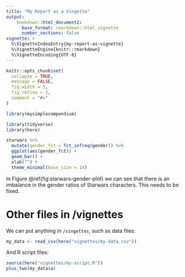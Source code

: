 ```yaml
---
title: "My Report as a Vingette"
output:
    bookdown::html_document2:
      base_format: rmarkdown::html_vignette
      number_sections: false
vignette: >
  %\VignetteIndexEntry{my-report-as-vignette}
  %\VignetteEngine{knitr::rmarkdown}
  %\VignetteEncoding{UTF-8}
---
```


```r
knitr::opts_chunk$set(
  collapse = TRUE,
  message = FALSE,
  fig.width = 5,
  fig.retina = 2,
  comment = "#>"
)
```

```r
library(mysimplecompendium)
```

```r
library(tidyverse)
library(here)

starwars %>% 
  mutate(gender_fct = fct_infreq(gender)) %>% 
  ggplot(aes(gender_fct)) +
  geom_bar() +
  xlab("") +
  theme_minimal(base_size = 14)
```

In Figure \@ref(fig:starwars-gender-plot) we can see that there is an imbalance in the gender ratios of Starwars characters. This needs to be fixed. 

# Other files in /vignettes

We can put anything in `/vingettes`, such as data files:

```r
my_data <- read_csv(here("vignettes/my-data.csv"))
```

And R script files:

```r
source(here("vignettes/my-script.R"))
plus_two(my_data$a)
```
